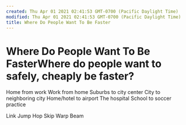 ```yaml
---
created: Thu Apr 01 2021 02:41:53 GMT-0700 (Pacific Daylight Time)
modified: Thu Apr 01 2021 02:41:53 GMT-0700 (Pacific Daylight Time)
title: Where Do People Want To Be Faster
---
```

# Where Do People Want To Be FasterWhere do people want to safely, cheaply be faster?

Home from work
Work from home
Suburbs to city center
City to neighboring city
Home/hotel to airport
The hospital
School to soccer practice

Link
Jump
Hop
Skip
Warp
Beam

